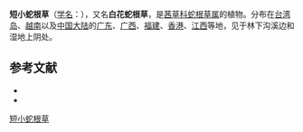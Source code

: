{{Speciesbox
| name = 短小蛇根草
| status = 
| status_system = 
| image =
| genus = Ophiorrhiza
| species = pumila
| authority = Champ. ex Benth.
}}

'''短小蛇根草'''（[[学名|学名]]：{{lang|la|''Ophiorrhiza pumila''}}），又名'''白花蛇根草'''，是[[茜草科|茜草科]][[蛇根草属|蛇根草属]]的植物。分布在[[台湾岛|台湾岛]]、[[越南|越南]]以及[[中国大陆|中国大陆]]的[[广东|广东]]、[[广西|广西]]、[[福建|福建]]、[[香港|香港]]、[[江西|江西]]等地，见于林下沟溪边和湿地上阴处。

== 参考文献 ==

* {{cite web| url =http://www.bioinfo.cn/db05/KmzwSpecies.php?action=view&id=19979| title =短小蛇根草| work =《中国高等植物数据库全库》| publisher =中国科学院微生物研究所| author =昆明植物研究所| accessdate =2009-02-25| deadurl =yes| archiveurl =https://web.archive.org/web/20160305081935/http://www.bioinfo.cn/db05/KmzwSpecies.php?action=view&id=19979| archivedate =2016-03-05}}
* {{TaiBNET| zh=白花蛇根草 | id=204347 | binomial=Ophiorrhiza pumila | authority=Champ. ex Benth., 1852 | var= | accessdate=2013-01-24}}
{{Taxonbar|from=Q15230758}}

[[Category:蛇根草属|短小蛇根草]]


{{植物小作品}}